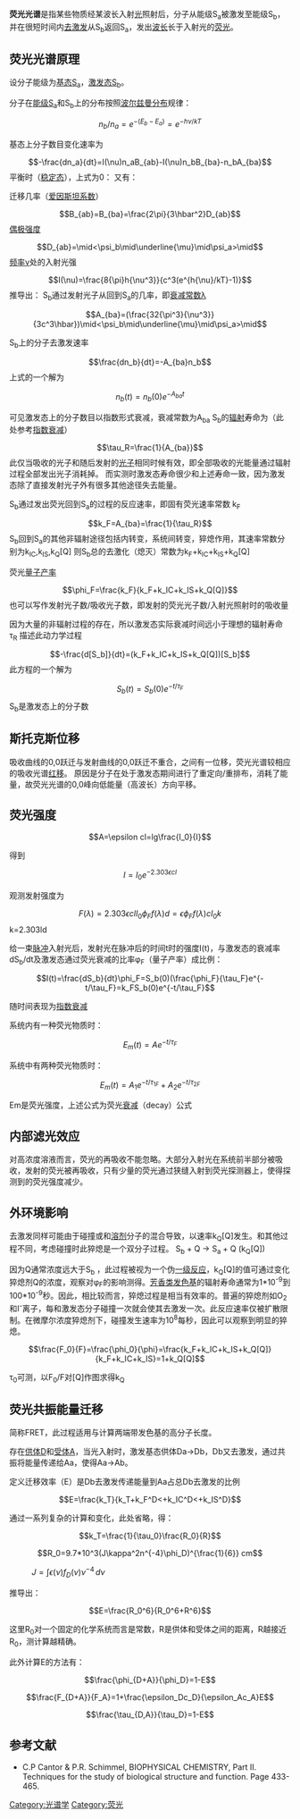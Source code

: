 {{noteTA
|1=zh:荧光;zh-hans:荧光;zh-hant:熒光;zh-cn:荧光;zh-tw:螢光;zh-hk:螢光;zh-mo:螢光;
}}
'''荧光光谱'''是指某些物质经某波长入射[[光|光]]照射后，分子从能级S<sub>a</sub>被激发至能级S<sub>b</sub>，并在很短时间内[[去激发|去激发]]从S<sub>b</sub>返回S<sub>a</sub>，发出[[波长|波长]]长于入射光的[[荧光|荧光]]。

==荧光光谱原理==
设分子能级为[[基态|基态]]S<sub>a</sub>，[[激发态|激发态]]S<sub>b</sub>。

分子在[[能级|能级]]S<sub>a</sub>和S<sub>b</sub>上的分布按照[[波尔兹曼分布|波尔兹曼分布]]规律：
:<math>n_b/n_a=e^{-(E_b-E_a)}=e^{-h\nu/kT}</math>

基态上分子数目变化速率为
:<math>	-\frac{dn_a}{dt}=I(\nu)n_aB_{ab}-I(\nu)n_bB_{ba}-n_bA_{ba}</math>
平衡时（[[稳定态|稳定态]]），上式为0：
又有：

迁移几率（[[爱因斯坦系数|爱因斯坦系数]]）
:<math>B_{ab}=B_{ba}=\frac{2\pi}{3\hbar^2}D_{ab}</math>
[[偶极强度|偶极强度]]
:<math>D_{ab}=\mid<\psi_b\mid\underline{\mu}\mid\psi_a>\mid</math>
[[频率|频率]]ν处的入射光强
:<math>I(\nu)=\frac{8{\pi}h{\nu^3}}{c^3(e^{h{\nu}/kT}-1)}</math>
推导出：
S<sub>b</sub>通过发射光子从回到S<sub>a</sub>的几率，即[[衰减常数|衰减常数]]λ
:<math>A_{ba}=(\frac{32{\pi^3}{\nu^3}}{3c^3\hbar})\mid<\psi_b\mid\underline{\mu}\mid\psi_a>\mid</math>

S<sub>b</sub>上的分子去激发速率
:<math>\frac{dn_b}{dt}=-A_{ba}n_b</math>
上式的一个解为
:<math>n_b(t)=n_b(0)e^{-A_{ba}t}</math>

可见激发态上的分子数目以指数形式衰减，衰减常数为A<sub>ba</sub>
S<sub>b</sub>的[[辐射|辐射]]寿命为（此处参考[[指数衰减|指数衰减]]）
:<math>\tau_R=\frac{1}{A_{ba}}</math>
此仅当吸收的光子和随后发射的[[光子|光子]]相同时候有效，即全部吸收的光能量通过辐射过程全部发出光子消耗掉。
而实测时激发态寿命很少和上述寿命一致，因为激发态除了直接发射光子外有很多其他途径失去能量。

S<sub>b</sub>通过发出荧光回到S<sub>a</sub>的过程的反应速率，即固有荧光速率常数 k<sub>F</sub>
:<math>k_F=A_{ba}=\frac{1}{\tau_R}</math>
S<sub>b</sub>回到S<sub>a</sub>的其他非辐射途径包括内转变，系统间转变，猝熄作用，其速率常数分别为k<sub>IC</sub>,k<sub>IS</sub>,k<sub>Q</sub>[Q]
则S<sub>b</sub>总的去激化（熄灭）常数为k<sub>F</sub>+k<sub>IC</sub>+k<sub>IS</sub>+k<sub>Q</sub>[Q]

荧光[[量子产率|量子产率]]
:<math>\phi_F=\frac{k_F}{k_F+k_IC+k_IS+k_Q[Q]}</math>
也可以写作发射光子数/吸收光子数，即发射的荧光光子数/入射光照射时的吸收量

因为大量的非辐射过程的存在，所以激发态实际衰减时间远小于理想的辐射寿命τ<sub>R</sub>
描述此动力学过程
:<math>-\frac{d[S_b]}{dt}=(k_F+k_IC+k_IS+k_Q[Q])[S_b]</math>
此方程的一个解为
:<math>S_b(t)=S_b(0)e^{-t/\tau_F}</math>
S<sub>b</sub>是激发态上的分子数

==斯托克斯位移==
{{main|斯托克斯位移}}
吸收曲线的0,0跃迁与发射曲线的0,0跃迁不重合，之间有一位移，荧光光谱较相应的吸收光谱[[红移|红移]]。
原因是分子在处于激发态期间进行了重定向/重排布，消耗了能量，故荧光光谱的0,0峰向低能量（高波长）方向平移。

==荧光强度==

:<math>A=\epsilon cl=lg\frac{I_0}{I}</math>

得到

:<math>I=I_0 e^{-2.303\epsilon cl}</math>

观测发射强度为

:<math>F(\lambda) = 2.303\epsilon clI_0\phi_Ff(\lambda)d=\epsilon\phi_Ff(\lambda)cI_0k</math>
k=2.303ld

给一束[[脉冲|脉冲]]入射光后，发射光在脉冲后的时间t时的强度I(t)，与激发态的衰减率dS<sub>b</sub>/dt及激发态通过荧光衰减的比率φ<sub>F</sub>（量子产率）成比例：

:<math>I(t)=\frac{dS_b}{dt}\phi_F=S_b(0)(\frac{\phi_F}{\tau_F}e^{-t/\tau_F}=k_FS_b(0)e^{-t/\tau_F}</math>

随时间表现为[[指数衰减|指数衰减]]

系统内有一种荧光物质时：

:<math>E_m(t)=Ae^{-t/\tau_F}</math>

系统中有两种荧光物质时：
:<math>E_m(t)=A_1e^{-t/\tau_{1F}}+A_2e^{-t/\tau_{2F}}</math>

Em是荧光强度，上述公式为荧光[[衰减|衰减]]（decay）公式

==内部滤光效应==
对高浓度溶液而言，荧光的再吸收不能忽略。大部分入射光在系统前半部分被吸收，发射的荧光被再吸收，只有少量的荧光通过狭缝入射到荧光探测器上，使得探测到的荧光强度减少。

==外环境影响==
去激发同样可能由于碰撞或和[[溶剂|溶剂]]分子的混合导致，以速率k<sub>Q</sub>[Q]发生。和其他过程不同，考虑碰撞时此猝熄是一个双分子过程。
S<sub>b</sub> + Q → S<sub>a</sub> + Q  (k<sub>Q</sub>[Q])

因为Q通常浓度远大于S<sub>b</sub> ，此过程被视为一个伪[[一级反应|一级反应]]，k<sub>Q</sub>[Q]的值可通过变化猝熄剂Q的浓度，观察对φ<sub>F</sub>的影响测得。[[芳香类|芳香类]][[发色基|发色基]]的辐射寿命通常为1*10<sup>-9</sup>到100*10<sup>-9</sup>秒。因此，相比较而言，猝熄过程是相当有效率的。普遍的猝熄剂如O<sub>2</sub>和I<sup>-</sup>离子，每和激发态分子碰撞一次就会使其去激发一次。此反应速率仅被扩散限制。在微摩尔浓度猝熄剂下，碰撞发生速率为10<sup>8</sup>每秒，因此可以观察到明显的猝熄。

:<math>\frac{F_0}{F}=\frac{\phi_0}{\phi}=\frac{k_F+k_IC+k_IS+k_Q[Q]}{k_F+k_IC+k_IS}=1+k_Q[Q]</math>

τ<sub>0</sub>可测，以F<sub>0</sub>/F对[Q]作图求得k<sub>Q</sub>

==荧光共振能量迁移==
简称FRET，此过程适用与计算两端带发色基的高分子长度。

存在[[供体|供体]]D和[[受体|受体]]A，当光入射时，激发基态供体Da→Db，Db又去激发，通过共振将能量传递给Aa，使得Aa→Ab。

定义迁移效率（E）是Db去激发传递能量到Aa占总Db去激发的比例

:<math>E=\frac{k_T}{k_T+k_F^D<+k_IC^D<+k_IS^D}</math>

通过一系列复杂的计算和变化，此处省略，得：

:<math>k_T=\frac{1}{\tau_0}\frac{R_0}{R}</math>
:<math>R_0=9.7*10^3(J\kappa^2n^{-4}\phi_D)^{\frac{1}{6}}  cm</math>
: <math>J=\int \epsilon(\nu)f_D(\nu)\nu^{-4}\, d\nu</math>

推导出：
:<math>E=\frac{R_0^6}{R_0^6+R^6}</math>

这里R<sub>0</sub>对一个固定的化学系统而言是常数，R是供体和受体之间的距离，R越接近R<sub>0</sub>，测计算越精确。

此外计算E的方法有：
:<math>\frac{\phi_{D+A}}{\phi_D}=1-E</math>
:<math>\frac{F_{D+A}}{F_A}=1+\frac{\epsilon_Dc_D}{\epsilon_Ac_A}E</math>
:<math>\frac{\tau_{D,A}}{\tau_D}=1-E</math>

==参考文献==
*C.P Cantor & P.R. Schimmel, BIOPHYSICAL CHEMISTRY, Part II. Techniques for the study of biological structure and function. Page 433-465.

{{光谱学分支}}

[[Category:光谱学|Category:光谱学]]
[[Category:荧光|Category:荧光]]